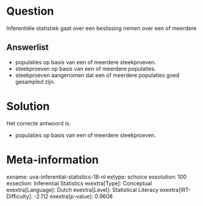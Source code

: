 Question
========

Inferentiële statistiek gaat over een beslissing nemen over een of
meerdere

Answerlist
----------

* populaties op basis van een of meerdere steekproeven.
* steekproeven op basis van een of meerdere populaties.
* steekproeven aangenomen dat een of meerdere populaties goed gesampled zijn.

Solution
========

Het correcte antwoord is: 

* populaties op basis van een of meerdere steekproeven.

Meta-information
================
exname: uva-inferential-statistics-18-nl
extype: schoice
exsolution: 100
exsection: Inferential Statistics
exextra[Type]: Conceptual
exextra[Language]: Dutch
exextra[Level]: Statistical Literacy
exextra[IRT-Difficulty]: -2.112
exextra[p-value]: 0.9608
